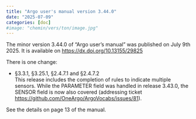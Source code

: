 ```yaml
---
title: "Argo user's manual version 3.44.0"
date: "2025-07-09"
categories: [doc]
#image: "chemin/vers/ton/image.jpg"
---
```

The minor version 3.44.0 of "Argo user's manual" was published on July 9th 2025.
It is available on [https://dx.doi.org/10.13155/29825](https://dx.doi.org/10.13155/29825){target="_blank"}

There is one change:

- §3.3.1, §3.25.1, §2.4.7.1 and §2.4.7.2 <br>This release includes the completion of rules to indicate multiple sensors. While the PARAMETER field was handled in release 3.43.0, the SENSOR field is now also covered (addressing ticket [https://github.com/OneArgo/ArgoVocabs/issues/81](https://github.com/OneArgo/ArgoVocabs/issues/81){target="_blank"}).

See the details on page 13 of the manual.